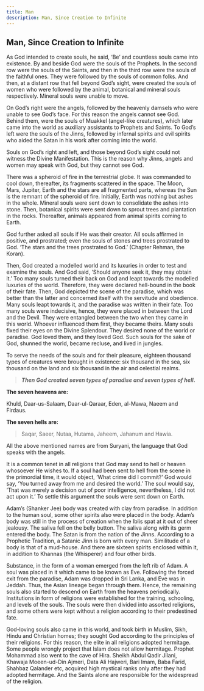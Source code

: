 ```yaml
---
title: Man
description: Man, Since Creation to Infinite
---
```

## Man, Since Creation to Infinite

As God intended to create souls, he said, ‘Be’ and countless souls came into
existence. By and beside God were the souls of the Prophets. In the second
row were the souls of the Saints, and then in the third row were the souls of
the faithful ones. They were followed by the souls of common folks. And
then, at a distant row that fell beyond God’s sight, were created the souls
of women who were followed by the animal, botanical and mineral souls
respectively. Mineral souls were unable to move.

On God’s right were the angels, followed by the heavenly damsels who
were unable to see God’s face. For this reason the angels cannot see God.
Behind them, were the souls of Muakkel (angel-like creatures), which later
came into the world as auxiliary assistants to Prophets and Saints. To God’s
left were the souls of the Jinns, followed by infernal spirits and evil spirits
who aided the Satan in his work after coming into the world.

Souls on God’s right and left, and those beyond God’s sight could not
witness the Divine Manifestation. This is the reason why Jinns, angels and
women may speak with God, but they cannot see God.

There was a spheroid of fire in the terrestrial globe. It was commanded
to cool down, thereafter, its fragments scattered in the space. The Moon,
Mars, Jupiter, Earth and the stars are all fragmented parts, whereas the
Sun is the remnant of the spheroid of fire. Initially, Earth was nothing
but ashes in the whole. Mineral souls were sent down to consolidate the
ashes into stone. Then, botanical spirits were sent down to sprout trees and
plantation in the rocks. Thereafter, animals appeared from animal spirits
coming to Earth.

God further asked all souls if He was their creator. All souls affirmed in
positive, and prostrated; even the souls of stones and trees prostrated to
God. ‘The stars and the trees prostrated to God.’ (Chapter Rehman, the
Koran).

Then, God created a modelled world and its luxuries in order to test
and examine the souls. And God said, ‘Should anyone seek it, they may
obtain it.’ Too many souls turned their back on God and leapt towards the
modelled luxuries of the world. Therefore, they were declared hell-bound
in the book of their fate. Then, God depicted the scene of the paradise,
which was better than the latter and concerned itself with the servitude
and obedience. Many souls leapt towards it, and the paradise was written
in their fate. Too many souls were indecisive, hence, they were placed in
between the Lord and the Devil. They were entangled between the two
when they came in this world. Whoever influenced them first, they became
theirs. Many souls fixed their eyes on the Divine Splendour. They desired
none of the world or paradise. God loved them, and they loved God. Such
souls for the sake of God, shunned the world, became recluse, and lived
in jungles.

To serve the needs of the souls and for their pleasure, eighteen thousand
types of creatures were brought in existence: six thousand in the sea, six
thousand on the land and six thousand in the air and celestial realms.

> **_Then God created seven types of paradise
and seven types of hell._**

**The seven heavens are:**

Khuld, Daar-us-Salaam, Daar-ul-Qaraar, Eden, al-Mawa, Naeem and
Firdaus.

**The seven hells are:**

> Saqar, Saeer, Nutaa, Hutama, Jaheem, Jahanum and Hawia.

All the above mentioned names are from Suryani, the language that God
speaks with the angels.

It is a common tenet in all religions that God may send to hell or heaven
whosoever He wishes to. If a soul had been sent to hell from the scene in the
primordial time, it would object, ‘What crime did I commit?’ God would
say, ‘You turned away from me and desired the world.’ The soul would say,
‘That was merely a decision out of poor intelligence, nevertheless, I did not
act upon it.’ To settle this argument the souls were sent down on Earth.

Adam’s (Shanker Jee) body was created with clay from paradise. In addition
to the human soul, some other spirits also were placed in the body. Adam’s
body was still in the process of creation when the Iblis spat at it out of sheer
jealousy. The saliva fell on the belly button. The saliva along with its germ
entered the body. The Satan is from the nation of the Jinns. According to a
Prophetic Tradition, a Satanic Jinn is born with every man. Similitude of a
body is that of a mud-house. And there are sixteen spirits enclosed within
it, in addition to Khannas (the Whisperer) and four other birds.

Substance, in the form of a woman emerged from the left rib of Adam.
A soul was placed in it which came to be known as Eve. Following the
forced exit from the paradise, Adam was dropped in Sri Lanka, and Eve
was in Jeddah. Thus, the Asian lineage began through them. Hence,
the remaining souls also started to descend on Earth from the heavens
periodically. Institutions in form of religions were established for the
training, schooling, and levels of the souls. The souls were then divided into
assorted religions, and some others were kept without a religion according
to their predestined fate.

God-loving souls also came in this world, and took birth in Muslim, Sikh,
Hindu and Christian homes; they sought God according to the principles of
their religions. For this reason, the elite in all religions adopted hermitage.
Some people wrongly project that Islam does not allow hermitage. Prophet
Mohammad also went to the cave of Hira. Sheikh Abdul Qadir Jilani,
Khawaja Moeen-ud-Din Ajmeri, Data Ali Hajweri, Bari Imam, Baba
Farid, Shahbaz Qalander etc, acquired high mystical ranks only after
they had adopted hermitage. And the Saints alone are responsible for the
widespread of the religion.